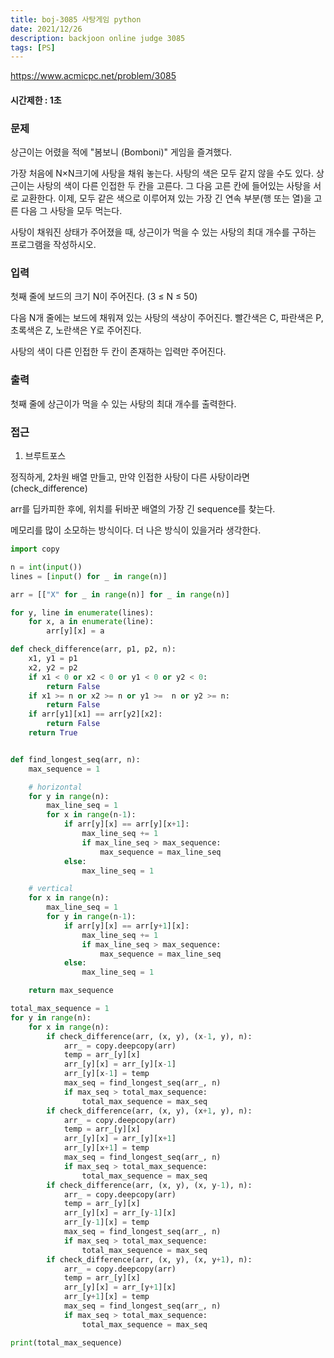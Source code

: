 ```yaml
---
title: boj-3085 사탕게임 python
date: 2021/12/26
description: backjoon online judge 3085
tags: [PS]
---
```


https://www.acmicpc.net/problem/3085

#### 시간제한 : 1초

### 문제
상근이는 어렸을 적에 "봄보니 (Bomboni)" 게임을 즐겨했다.

가장 처음에 N×N크기에 사탕을 채워 놓는다. 사탕의 색은 모두 같지 않을 수도 있다. 상근이는 사탕의 색이 다른 인접한 두 칸을 고른다. 그 다음 고른 칸에 들어있는 사탕을 서로 교환한다. 이제, 모두 같은 색으로 이루어져 있는 가장 긴 연속 부분(행 또는 열)을 고른 다음 그 사탕을 모두 먹는다.

사탕이 채워진 상태가 주어졌을 때, 상근이가 먹을 수 있는 사탕의 최대 개수를 구하는 프로그램을 작성하시오.

### 입력
첫째 줄에 보드의 크기 N이 주어진다. (3 ≤ N ≤ 50)

다음 N개 줄에는 보드에 채워져 있는 사탕의 색상이 주어진다. 빨간색은 C, 파란색은 P, 초록색은 Z, 노란색은 Y로 주어진다.

사탕의 색이 다른 인접한 두 칸이 존재하는 입력만 주어진다.

### 출력
첫째 줄에 상근이가 먹을 수 있는 사탕의 최대 개수를 출력한다.

### 접근
1. 브루트포스

정직하게, 2차원 배열 만들고, 만약 인접한 사탕이 다른 사탕이라면(check_difference)

arr를 딥카피한 후에, 위치를 뒤바꾼 배열의 가장 긴 sequence를 찾는다.

메모리를 많이 소모하는 방식이다. 더 나은 방식이 있을거라 생각한다.

```python
import copy

n = int(input())
lines = [input() for _ in range(n)]

arr = [["X" for _ in range(n)] for _ in range(n)]

for y, line in enumerate(lines):
    for x, a in enumerate(line):
        arr[y][x] = a

def check_difference(arr, p1, p2, n):
    x1, y1 = p1
    x2, y2 = p2
    if x1 < 0 or x2 < 0 or y1 < 0 or y2 < 0:
        return False
    if x1 >= n or x2 >= n or y1 >=  n or y2 >= n:
        return False
    if arr[y1][x1] == arr[y2][x2]:
        return False
    return True


def find_longest_seq(arr, n):
    max_sequence = 1

    # horizontal
    for y in range(n):
        max_line_seq = 1
        for x in range(n-1):
            if arr[y][x] == arr[y][x+1]:
                max_line_seq += 1
                if max_line_seq > max_sequence:
                    max_sequence = max_line_seq
            else:
                max_line_seq = 1

    # vertical
    for x in range(n):
        max_line_seq = 1
        for y in range(n-1):
            if arr[y][x] == arr[y+1][x]:
                max_line_seq += 1
                if max_line_seq > max_sequence:
                    max_sequence = max_line_seq
            else:
                max_line_seq = 1

    return max_sequence

total_max_sequence = 1
for y in range(n):
    for x in range(n):
        if check_difference(arr, (x, y), (x-1, y), n):
            arr_ = copy.deepcopy(arr)
            temp = arr_[y][x]
            arr_[y][x] = arr_[y][x-1]
            arr_[y][x-1] = temp
            max_seq = find_longest_seq(arr_, n)
            if max_seq > total_max_sequence:
                total_max_sequence = max_seq
        if check_difference(arr, (x, y), (x+1, y), n):
            arr_ = copy.deepcopy(arr)
            temp = arr_[y][x]
            arr_[y][x] = arr_[y][x+1]
            arr_[y][x+1] = temp
            max_seq = find_longest_seq(arr_, n)
            if max_seq > total_max_sequence:
                total_max_sequence = max_seq
        if check_difference(arr, (x, y), (x, y-1), n):
            arr_ = copy.deepcopy(arr)
            temp = arr_[y][x]
            arr_[y][x] = arr_[y-1][x]
            arr_[y-1][x] = temp
            max_seq = find_longest_seq(arr_, n)
            if max_seq > total_max_sequence:
                total_max_sequence = max_seq
        if check_difference(arr, (x, y), (x, y+1), n):
            arr_ = copy.deepcopy(arr)
            temp = arr_[y][x]
            arr_[y][x] = arr_[y+1][x]
            arr_[y+1][x] = temp
            max_seq = find_longest_seq(arr_, n)
            if max_seq > total_max_sequence:
                total_max_sequence = max_seq

print(total_max_sequence)
```
